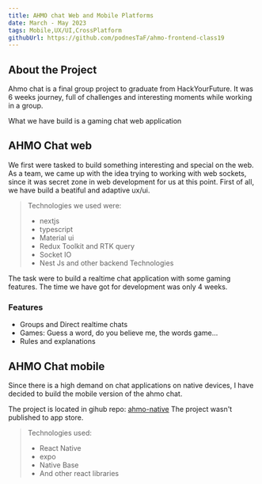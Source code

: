 ```yaml
---
title: AHMO chat Web and Mobile Platforms
date: March - May 2023
tags: Mobile,UX/UI,CrossPlatform
githubUrl: https://github.com/podnesTaF/ahmo-frontend-class19
---
```


## About the Project

Ahmo chat is a final group project to graduate from HackYourFuture.
It was 6 weeks journey, full of challenges and interesting moments while working in a group.

<MdxImage
  src="https://storage.googleapis.com/abe_cloud_storage/website%2Fahmo-chat.png"
  width={800}
  height={500}
  className="mx-auto mt-5 mb-4"
/>

What we have build is a gaming chat web application

## AHMO Chat web

We first were tasked to build something interesting and special on the web.
As a team, we came up with the idea trying to working with web sockets, since it was secret zone in web development for us at this point. First of all, we have build a beatiful and adaptive ux/ui.

> Technologies we used were:
>
> - nextjs
> - typescript
> - Material ui
> - Redux Toolkit and RTK query
> - Socket IO
> - Nest Js and other backend Technologies

The task were to build a realtime chat application with some gaming features. The time we have got for development was only 4 weeks.

### Features

- Groups and Direct realtime chats
- Games: Guess a word, do you believe me, the words game...
- Rules and explanations

## AHMO Chat mobile

Since there is a high demand on chat applications on native devices, I have decided to build the mobile version of the ahmo chat.

<Callout>

The project is located in gihub repo: [ahmo-native](https://github.com/podnesTaF/ahmo-native)
The project wasn't published to app store.

</Callout>

> Technologies used:
>
> - React Native
> - expo
> - Native Base
> - And other react libraries
